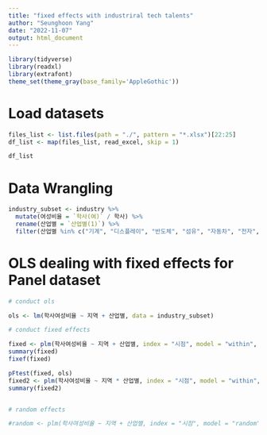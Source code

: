 ```yaml
---
title: "fixed effects with industriral tech talents"
author: "Seunghoon Yang"
date: "2022-11-07"
output: html_document
---
```


```r
library(tidyverse)
library(readxl)
library(extrafont)
theme_set(theme_gray(base_family='AppleGothic'))

```

# Load datasets


```r
files_list <- list.files(path = "./", pattern = "*.xlsx")[22:25]
df_list <- map(files_list, read_excel, skip = 1)

df_list

```

# Data Wrangling

```r

industry_subset <- industry %>% 
  mutate(여성비율 = `학사(여)` / 학사) %>% 
  rename(산업별 = `산업별(1)`) %>% 
  filter(산업별 %in% c("기계", "디스플레이", "반도체", "섬유", "자동차", "전자", "철강", "화학", "바이오ㆍ헬스"))


```

# OLS dealing with fixed effects for Panel dataset

```r

# conduct ols

ols <- lm(학사여성비율 ~ 지역 + 산업별, data = industry_subset)

# conduct fixed effects

fixed <- plm(학사여성비율 ~ 지역 + 산업별, index = "시점", model = "within", data = industry_subset)
summary(fixed)
fixef(fixed)

pFtest(fixed, ols)
fixed2 <- plm(학사여성비율 ~ 지역 * 산업별, index = "시점", model = "within", data = industry_subset)
summary(fixed2)


# random effects

#random <- plm(학사여성비율 ~ 지역 + 산업별, index = "시점", model = "random", data = industry_subset)



```
